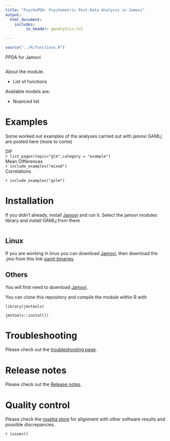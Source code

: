 ```yaml
---
title: "PsychoPDA: Psychometric Post-Data Analysis in Jamovi"
output: 
  html_document:
    includes:
         in_header: ganalytics.txt

---
```

  

```r
source("../R/functions.R")

```
  

PPDA for Jamovi

<img src="docs/i1.png" class="img-responsive" alt="">


About the module.

* List of functions

Available models are:

* Nuanced list

# Examples

Some worked out examples of the analyses carried out with jamovi GAMLj are posted here (more to come)

<div class="littletitle">DIF</div>
`r list_pages(topic="glm",category = "example")`
<div class="littletitle">Mean Differences</div>
`r include_examples("mixed")`
<div class="littletitle">Correlations</div>
`r include_examples("gzlm")`




# Installation

If you didn't already, install [Jamovi](https://www.jamovi.org/download.html) and run it. Select the jamovi modules library and install GAMLj from there

<img src="glm/install.png" class="img-responsive" alt="">

## Linux

If you are working in linux you can download [Jamovi](https://www.jamovi.org/download.html), then download the .jmo from this link [gamlj binaries](https://github.com/mcfanda/binaries/blob/master/gamlj_linux.jmo).


## Others

You will first need to download [Jamovi](https://www.jamovi.org/download.html). 


You can clone this repository and compile the module within R with 

```
library(jmvtools)

jmvtools::install()

```

# Troubleshooting

Please check out the  [troubleshooting page](https://mcfanda.github.io/gamlj_docs/troubles.html). 

# Release notes

Please check out the  [Release notes](release_notes.html). 

# Quality control

Please check the [rosetta store](rosetta.html) for alignment with other software results and possible discrepancies.

  
`r issues()`
